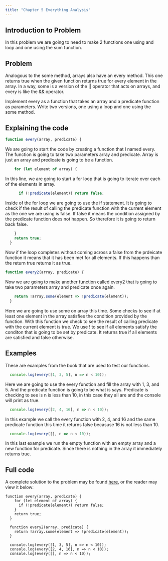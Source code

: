 ```yaml
---
title: "Chapter 5 Everything Analysis"
---
```


## Introduction to Problem
In this problem we are going to need to make 2 functions one using and loop and one using the sum function.

## Problem
Analogous to the some method, arrays also have an every method. This one returns true when the given function returns true for every element in the array. In a way, some is a version of the || operator that acts on arrays, and every is like the && operator.

Implement every as a function that takes an array and a predicate function as parameters. Write two versions, one using a loop and one using the some method.

## Explaining the code
```js
function every(array, predicate) {
```

We are going to start the code by creating a function that I named every. The function is going to take two parameters array and predicate. Array is just an array and predicate is going to be a function.

```js
    for (let element of array) {
```

In this line, we are going to start a for loop that is going to iterate over each of the elements in array.

```js
      if (!predicate(element)) return false;
```

Inside of the for loop we are going to use the if statement. It is going to check if the result of calling the predicate function with the current element as the one we are using is false. If false it means the condition assigned by the predicate function does not happen.  So therefore it is going to return back false.

```js
    }
    return true;
  }
  ```

Now if the loop completes without coming across a false from the prdeicate function it means that it has been met for all elements. If this happens than the return true returns it as true.

  ```js
  function every2(array, predicate) {
```

Now we are going to make another function called every2 that is going to take two parameters array and predicate once again.

```js
    return !array.some(element => !predicate(element));
  }
```

Here we are going to use some on array this time. Some checks to see if at least one element in the array satisfies the condition provided by the function. With this function we check to see the result of calling predicate with the current element is true. We use ! to see if all elements satisfy the conditon that is going to be set by predicate. It returns true if all elements are satisfied and false otherwise.

## Examples

These are examples from the book that are used to test our functions.

```js
  console.log(every([1, 3, 5], n => n < 10));
```

Here we are going to use the every function and fill the array with 1, 3, and 5. And the predicate function is going to be what is says. Predicate is checking to see is n is less than 10, in this case they all are and the console will print as true.

```js
  console.log(every([2, 4, 16], n => n < 10));
```

In this example we call the every function with 2, 4, and 16 and the same predicate function this time it returns false becasuse 16 is not less than 10.

```js
  console.log(every([], n => n < 10));
```

In this last example we run the empty function with an empty array and a new function for predicate. Since there is nothing in the array it immediately returns true.

## Full code
A complete solution to the problem may be found [here](/js/everything.js), or the reader may view it below:

```.javascript
function every(array, predicate) {
    for (let element of array) {
      if (!predicate(element)) return false;
    }
    return true;
  }
  
  function every2(array, predicate) {
    return !array.some(element => !predicate(element));
  }
  
  console.log(every([1, 3, 5], n => n < 10));
  console.log(every([2, 4, 16], n => n < 10));
  console.log(every([], n => n < 10));
```